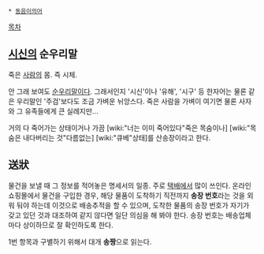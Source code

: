  * [[동음이의어]]
[[목차]]
== [[시신]]의 순우리말 ==
죽은 [[사람]]의 몸. 즉 시체.

안 그래 보여도 [[순우리말]]이다. 그래서인지 '시신'이나 '유해', '시구' 등 한자어는 물론 같은 우리말인 '주검'보다도 조금 가벼운 뉘앙스다. 죽은 사람을 가벼이 여기면 물론 사자와 그 유족들에게 큰 실례지만...

거의 다 죽어가는 상태이거나 가끔 [wiki:"너는 이미 죽어있다"죽은 목숨이나] [wiki:"목숨은 내다버리는 것"다름없는] [wiki:"큐베"상태]를 산송장이라고 한다.

== 送狀 ==
물건을 보낼 때 그 정보를 적어놓은 명세서의 일종. 주로 [[택배]]에서 많이 쓰인다.
온라인 쇼핑몰에서 물건을 구입한 경우, 해당 물품이 도착하기 직전까지 '''송장 번호'''라는 것을 외워 둬야 하는데 이것으로 배송추적을 할 수 있으며, 도착한 물품의 송장 번호가 자기가 갖고 있던 것과 대조하여 같지 않다면 일단 의심을 해 봐야 한다. 송장 번호는 배송업체마다 상이하므로 잘 확인하도록 한다.

1번 항목과 구별하기 위해서 대개 '''송짱'''으로 읽는다.
